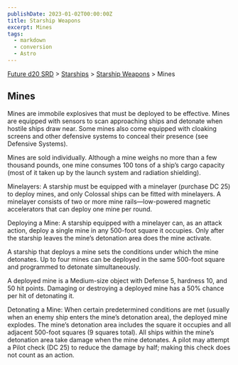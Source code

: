 ```yaml
---
publishDate: 2023-01-02T00:00:00Z
title: Starship Weapons
excerpt: Mines
tags:
  - markdown
  - conversion
  - Astro
---
```






[Future d20 SRD](/#futureD20) > [Starships](future-d20-srd-starships-index) > [Starship Weapons](future-d20-srd-starships-starship-weapons-index) > Mines




## Mines


Mines are immobile explosives that must be deployed to be effective. Mines are equipped with sensors to scan approaching ships and detonate when hostile ships draw near. Some mines also come equipped with cloaking screens and other defensive systems to conceal their presence (see Defensive Systems).


Mines are sold individually. Although a mine weighs no more than a few thousand pounds, one mine consumes 100 tons of a ship’s cargo capacity (most of it taken up by the launch system and radiation shielding).


Minelayers: A starship must be equipped with a minelayer (purchase DC 25) to deploy mines, and only Colossal ships can be fitted with minelayers. A minelayer consists of two or more mine rails—low-powered magnetic accelerators that can deploy one mine per round.


Deploying a Mine: A starship equipped with a minelayer can, as an attack action, deploy a single mine in any 500-foot square it occupies. Only after the starship leaves the mine’s detonation area does the mine activate.


A starship that deploys a mine sets the conditions under which the mine detonates. Up to four mines can be deployed in the same 500-foot square and programmed to detonate simultaneously.


A deployed mine is a Medium-size object with Defense 5, hardness 10, and 50 hit points. Damaging or destroying a deployed mine has a 50% chance per hit of detonating it.


Detonating a Mine: When certain predetermined conditions are met (usually when an enemy ship enters the mine’s detonation area), the deployed mine explodes. The mine’s detonation area includes the square it occupies and all adjacent 500-foot squares (9 squares total). All ships within the mine’s detonation area take damage when the mine detonates. A pilot may attempt a Pilot check (DC 25) to reduce the damage by half; making this check does not count as an action.



